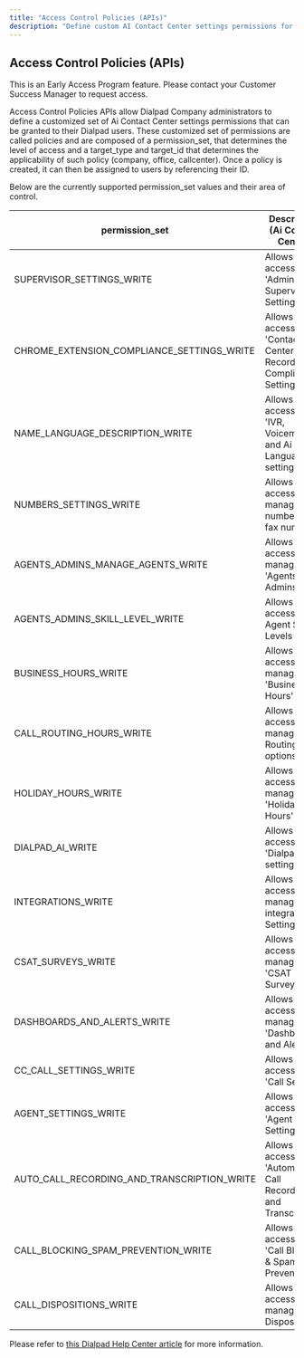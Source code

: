 ```yaml
---
title: "Access Control Policies (APIs)"
description: "Define custom AI Contact Center settings permissions for Dialpad users"
---
```

## Access Control Policies (APIs)

This is an Early Access Program feature. Please contact your Customer Success Manager to request access.

Access Control Policies APIs allow Dialpad Company administrators to define a customized set of Ai Contact Center settings permissions that can be granted to their Dialpad users. These customized set of permissions are called policies and are composed of a permission\_set, that determines the level of access and a target\_type and target\_id that determines the applicability of such policy (company, office, callcenter). Once a policy is created, it can then be assigned to users by referencing their ID.

Below are the currently supported permission\_set values and their area of control.

| permission\_set | Description (Ai Contact Center) |
| --- | --- |
| SUPERVISOR\_SETTINGS\_WRITE | Allows access to 'Admin and Supervisor Settings' |
| CHROME\_EXTENSION\_COMPLIANCE\_SETTINGS\_WRITE | Allows access to 'Contact Center Recording Compliance Settings' |
| NAME\_LANGUAGE\_DESCRIPTION\_WRITE | Allows access to 'IVR, Voicemail and Ai Language' settings |
| NUMBERS\_SETTINGS\_WRITE | Allows access to manage numbers and fax numbers |
| AGENTS\_ADMINS\_MANAGE\_AGENTS\_WRITE | Allows access to manage 'Agents & Admins' |
| AGENTS\_ADMINS\_SKILL\_LEVEL\_WRITE | Allows access to set Agent Skill Levels |
| BUSINESS\_HOURS\_WRITE | Allows access to manage 'Business Hours' |
| CALL\_ROUTING\_HOURS\_WRITE | Allows access to manage 'Call Routing' options |
| HOLIDAY\_HOURS\_WRITE | Allows access to manage 'Holiday Hours' |
| DIALPAD\_AI\_WRITE | Allows access to 'Dialpad Ai' settings |
| INTEGRATIONS\_WRITE | Allows access to manage integration Settings |
| CSAT\_SURVEYS\_WRITE | Allows access to manage 'CSAT Surveys' |
| DASHBOARDS\_AND\_ALERTS\_WRITE | Allows access to manage 'Dashboards and Alerts' |
| CC\_CALL\_SETTINGS\_WRITE | Allows access to 'Call Settings' |
| AGENT\_SETTINGS\_WRITE | Allows access to 'Agent Settings' |
| AUTO\_CALL\_RECORDING\_AND\_TRANSCRIPTION\_WRITE | Allows access to 'Automatic Call Recording and Transcription' |
| CALL\_BLOCKING\_SPAM\_PREVENTION\_WRITE | Allows access to 'Call Blocking & Spam Prevention' |
| CALL\_DISPOSITIONS\_WRITE | Allows access to manage 'Call Dispositions' |

Please refer to [this Dialpad Help Center article](https://help.dialpad.com/docs/role-based-access-control)
 for more information.